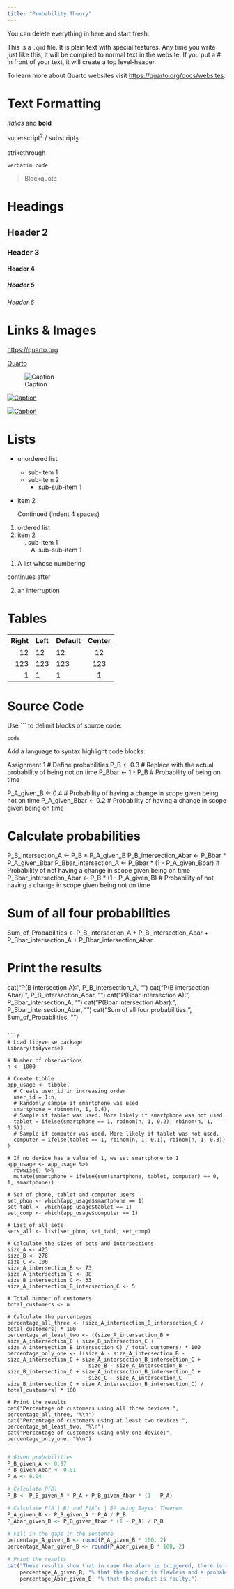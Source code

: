 ```yaml
---
title: "Probability Theory"
---
```


::: callout-note
You can delete everything in here and start fresh.
:::

This is a `.qmd` file. It is plain text with special features. Any time you write just like this, it will be compiled to normal text in the website. If you put a \# in front of your text, it will create a top level-header.

To learn more about Quarto websites visit <https://quarto.org/docs/websites>.

# Text Formatting

*italics* and **bold**

superscript^2^ / subscript~2~

~~strikethrough~~

`verbatim code`

> Blockquote

# Headings

## Header 2
### Header 3
#### Header 4
##### Header 5
###### Header 6

# Links & Images

<https://quarto.org>

[Quarto](https://quarto.org)

![Caption](../../assets/img/elephant.png)

[![Caption](../../assets/img/elephant.png)](https://quarto.org)

[![Caption](../../assets/img/elephant.png)](https://quarto.org "An elephant")


# Lists

* unordered list
    + sub-item 1
    + sub-item 2
        - sub-sub-item 1
        
*   item 2

    Continued (indent 4 spaces)
    
    
1. ordered list
2. item 2
    i) sub-item 1
         A.  sub-sub-item 1
         
(@)  A list whose numbering

continues after

(@)  an interruption

# Tables

| Right | Left | Default | Center |
|------:|:-----|---------|:------:|
|   12  |  12  |    12   |    12  |
|  123  |  123 |   123   |   123  |
|    1  |    1 |     1   |     1  |

# Source Code

Use ``` to delimit blocks of source code:

```
code
```

Add a language to syntax highlight code blocks:

Assignment 1
# Define probabilities
P_B <- 0.3  # Replace with the actual probability of being not on time
P_Bbar <- 1 - P_B  # Probability of being on time

P_A_given_B <- 0.4  # Probability of having a change in scope given being not on time
P_A_given_Bbar <- 0.2  # Probability of having a change in scope given being on time

# Calculate probabilities
P_B_intersection_A <- P_B * P_A_given_B
P_B_intersection_Abar <- P_Bbar * P_A_given_Bbar
P_Bbar_intersection_A <- P_Bbar * (1 - P_A_given_Bbar)  # Probability of not having a change in scope given being on time
P_Bbar_intersection_Abar <- P_B * (1 - P_A_given_B)  # Probability of not having a change in scope given being not on time

# Sum of all four probabilities
Sum_of_Probabilities <- P_B_intersection_A + P_B_intersection_Abar + P_Bbar_intersection_A + P_Bbar_intersection_Abar

# Print the results
cat("P(B intersection A):", P_B_intersection_A, "\n")
cat("P(B intersection Abar):", P_B_intersection_Abar, "\n")
cat("P(Bbar intersection A):", P_Bbar_intersection_A, "\n")
cat("P(Bbar intersection Abar):", P_Bbar_intersection_Abar, "\n")
cat("Sum of all four probabilities:", Sum_of_Probabilities, "\n")

```

```r
# Load tidyverse package
library(tidyverse)

# Number of observations
n <- 1000

# Create tibble
app_usage <- tibble(
  # Create user_id in increasing order
  user_id = 1:n,
  # Randomly sample if smartphone was used
  smartphone = rbinom(n, 1, 0.4),
  # Sample if tablet was used. More likely if smartphone was not used.
  tablet = ifelse(smartphone == 1, rbinom(n, 1, 0.2), rbinom(n, 1, 0.5)),
  # Sample if computer was used. More likely if tablet was not used.
  computer = ifelse(tablet == 1, rbinom(n, 1, 0.1), rbinom(n, 1, 0.3))
)

# If no device has a value of 1, we set smartphone to 1
app_usage <- app_usage %>%
  rowwise() %>% 
  mutate(smartphone = ifelse(sum(smartphone, tablet, computer) == 0, 1, smartphone))

# Set of phone, tablet and computer users
set_phon <- which(app_usage$smartphone == 1)
set_tabl <- which(app_usage$tablet == 1)
set_comp <- which(app_usage$computer == 1)

# List of all sets
sets_all <- list(set_phon, set_tabl, set_comp)

# Calculate the sizes of sets and intersections
size_A <- 423
size_B <- 278
size_C <- 100
size_A_intersection_B <- 73
size_A_intersection_C <- 88
size_B_intersection_C <- 33
size_A_intersection_B_intersection_C <- 5

# Total number of customers
total_customers <- n

# Calculate the percentages
percentage_all_three <- (size_A_intersection_B_intersection_C / total_customers) * 100
percentage_at_least_two <- ((size_A_intersection_B + size_A_intersection_C + size_B_intersection_C + size_A_intersection_B_intersection_C) / total_customers) * 100
percentage_only_one <- ((size_A - size_A_intersection_B - size_A_intersection_C + size_A_intersection_B_intersection_C +
                          size_B - size_A_intersection_B - size_B_intersection_C + size_A_intersection_B_intersection_C +
                          size_C - size_A_intersection_C - size_B_intersection_C + size_A_intersection_B_intersection_C) / total_customers) * 100

# Print the results
cat("Percentage of customers using all three devices:", percentage_all_three, "%\n")
cat("Percentage of customers using at least two devices:", percentage_at_least_two, "%\n")
cat("Percentage of customers using only one device:", percentage_only_one, "%\n")


```

```r
# Given probabilities
P_B_given_A <- 0.97
P_B_given_Abar <- 0.01
P_A <- 0.04

# Calculate P(B)
P_B <- P_B_given_A * P_A + P_B_given_Abar * (1 - P_A)

# Calculate P(A | B) and P(A^c | B) using Bayes' Theorem
P_A_given_B <- P_B_given_A * P_A / P_B
P_Abar_given_B <- P_B_given_Abar * (1 - P_A) / P_B

# Fill in the gaps in the sentence
percentage_A_given_B <- round(P_A_given_B * 100, 2)
percentage_Abar_given_B <- round(P_Abar_given_B * 100, 2)

# Print the results
cat("These results show that in case the alarm is triggered, there is a possibility of about",
    percentage_A_given_B, "% that the product is flawless and a probability of about",
    percentage_Abar_given_B, "% that the product is faulty.")
```
